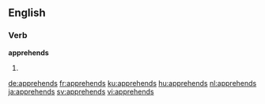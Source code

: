 
==English==

===Verb===
'''apprehends'''

# {{en-third-person singular of|apprehend}}

[[de:apprehends]]
[[fr:apprehends]]
[[ku:apprehends]]
[[hu:apprehends]]
[[nl:apprehends]]
[[ja:apprehends]]
[[sv:apprehends]]
[[vi:apprehends]]
